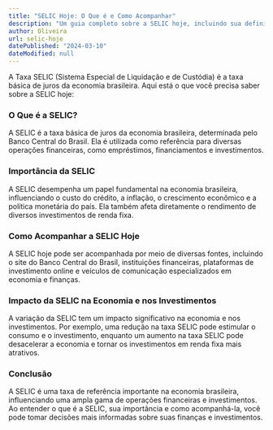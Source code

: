```yaml
---
title: "SELIC Hoje: O Que é e Como Acompanhar"
description: "Um guia completo sobre a SELIC hoje, incluindo sua definição, importância na economia brasileira e como acompanhar sua variação ao longo do tempo."
author: Oliveira
url: selic-hoje
datePublished: "2024-03-10"
dateModified: null
---
```


A Taxa SELIC (Sistema Especial de Liquidação e de Custódia) é a taxa básica de juros da economia brasileira. Aqui está o que você precisa saber sobre a SELIC hoje:

### O Que é a SELIC?

A SELIC é a taxa básica de juros da economia brasileira, determinada pelo Banco Central do Brasil. Ela é utilizada como referência para diversas operações financeiras, como empréstimos, financiamentos e investimentos.

### Importância da SELIC

A SELIC desempenha um papel fundamental na economia brasileira, influenciando o custo do crédito, a inflação, o crescimento econômico e a política monetária do país. Ela também afeta diretamente o rendimento de diversos investimentos de renda fixa.

### Como Acompanhar a SELIC Hoje

A SELIC hoje pode ser acompanhada por meio de diversas fontes, incluindo o site do Banco Central do Brasil, instituições financeiras, plataformas de investimento online e veículos de comunicação especializados em economia e finanças.

### Impacto da SELIC na Economia e nos Investimentos

A variação da SELIC tem um impacto significativo na economia e nos investimentos. Por exemplo, uma redução na taxa SELIC pode estimular o consumo e o investimento, enquanto um aumento na taxa SELIC pode desacelerar a economia e tornar os investimentos em renda fixa mais atrativos.

### Conclusão

A SELIC é uma taxa de referência importante na economia brasileira, influenciando uma ampla gama de operações financeiras e investimentos. Ao entender o que é a SELIC, sua importância e como acompanhá-la, você pode tomar decisões mais informadas sobre suas finanças e investimentos.
